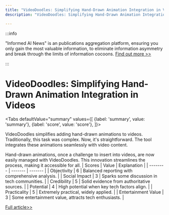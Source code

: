 ```yaml
---
title: "VideoDoodles: Simplifying Hand-Drawn Animation Integration in Videos"
description: "VideoDoodles: Simplifying Hand-Drawn Animation Integration in Videos"

---
```



:::info

"Informed AI News" is an publications aggregation platform, ensuring you only gain the most valuable information, to eliminate information asymmetry and break through the limits of information cocoons.  [Find out more >>](/)

:::

# VideoDoodles: Simplifying Hand-Drawn Animation Integration in Videos


<Tabs
	defaultValue="summary"
	values={[
	{label: 'summary', value: 'summary'},
	{label: 'score', value: 'score'},
]}>
<TabItem value="summary">


VideoDoodles simplifies adding hand-drawn animations to videos. Traditionally, this task was complex. Now, it's straightforward. The tool integrates these animations seamlessly with video content.

Hand-drawn animations, once a challenge to insert into videos, are now easily managed with VideoDoodles. This innovation streamlines the process, making it accessible for all.
</TabItem>
<TabItem value="score">
	| Scores     | Value   | Explanation |
	| -------- | ------- | ------- |
	| Objectivity  | 6    | Balanced reporting with comprehensive analysis.    |
	| Social Impact | 3     | Sparks some discussion in tech communities.    |
	| Credibility    | 5    | Solid evidence from authoritative sources.    |
	| Potential    | 4    | High potential when key tech factors align.    |
	| Practicality    | 5    | Extremely practical, widely applied.    |
	| Entertainment Value    | 3    | Some entertainment value, attracts tech enthusiasts.    |
</TabItem>
</Tabs>

[Full article>>](https://xiaohu.ai/p/12377)
